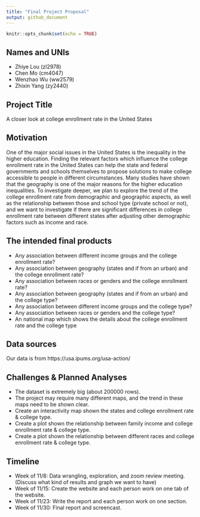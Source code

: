 ```yaml
---
title: "Final Project Proposal"
output: github_document
---
```

```r
knitr::opts_chunk$set(echo = TRUE)
```
## **Names and UNIs**
* Zhiye Lou (zl2978)  
* Chen Mo (cm4047) 
* Wenzhao Wu (ww2579)
* Zhixin Yang (zy2440)

##  **Project Title**   
A closer look at college enrollment rate in the United States 

## **Motivation**  
One of the major social issues in the United States is the inequality in the higher education. Finding the relevant factors which influence the college enrollment rate in the United States can help the state and federal governments and schools themselves to propose solutions to make college accessible to people in different circumstances. Many studies have shown that the geography is one of the major reasons for the higher education inequalities. To investigate deeper, we plan to explore the trend of the college enrollment rate from demographic and geographic aspects, as well as the relationship between those and school type (private school or not), and we want to investigate if there are significant differences in college enrollment rate between different states after adjusting other demographic factors such as income and race.  

## **The intended final products**
* Any association between different income groups and the college enrollment rate?  
* Any association between geography (states and if from an urban) and the college enrollment rate?
* Any association between races or genders and the college enrollment rate?  
* Any association between geography (states and if from an urban) and the college type?  
* Any association between different income groups and the college type?  
* Any association between races or genders and the college type?  
* An national map which shows the details about the college enrollment rate and the college type

## **Data sources**  
Our data is from https://usa.ipums.org/usa-action/ 

## **Challenges & Planned Analyses**  
* The dataset is extremely big (about 200000 rows).  
* The project may require many different maps, and the trend in these maps need to be shown clear.
* Create an interactivity map shown the states and college enrollment rate & college type.
* Create a plot shown the relationship between family income and college enrollment rate & college type.
* Create a plot shown the relationship between different races and college enrollment rate & college type.  

## **Timeline**
* Week of 11/8: Data wrangling, exploration, and zoom review meeting. (Discuss what kind of results and graph we want to have)  
* Week of 11/15: Create the website and each person work on one tab of the website.  
* Week of 11/23: Write the report and each person work on one section.
* Week of 11/30: Final report and screencast.



